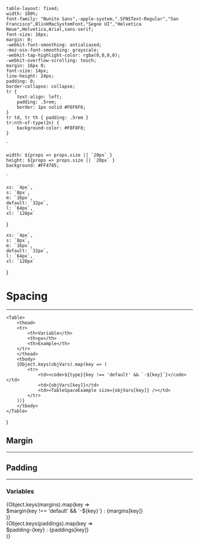 

    table-layout: fixed;
    width: 100%;
    font-family: "Nunito Sans",-apple-system,".SFNSText-Regular","San Francisco",BlinkMacSystemFont,"Segoe UI","Helvetica Neue",Helvetica,Arial,sans-serif;
    font-size: 16px;
    margin: 0;
    -webkit-font-smoothing: antialiased;
    -moz-osx-font-smoothing: grayscale;
    -webkit-tap-highlight-color: rgba(0,0,0,0);
    -webkit-overflow-scrolling: touch;
    margin: 16px 0;
    font-size: 14px;
    line-height: 24px;
    padding: 0;
    border-collapse: collapse;
    tr {
        text-align: left;
        padding: .5rem;
        border: 1px solid #F6F6F6;
    }
    tr td, tr th { padding: .5rem }
    tr:nth-of-type(2n) {
        background-color: #F8F8F8;
    }
`

    width: ${props => props.size || `20px` } 
    height: ${props => props.size || `20px` } 
    background: #FF4785;
`

<Meta title="Spaces" />

    xs: `4px`,
    s: `8px`,
    m: `16px`,
    default: `32px`,
    l: `64px`,
    xl: `128px`
}

    xs: `4px`,
    s: `8px`,
    m: `16px`,
    default: `32px`,
    l: `64px`,
    xl: `128px`
}

# Spacing
---

    <Table>
        <thead>
        <tr>
            <th>Variable</th>
            <th>px</th>
            <th>Example</th>
        </tr>
        </thead>
        <tbody>
        {Object.keys(objVars).map(key => (
            <tr>
                <td><code>${type}{key !== 'default' && `-${key}`}</code></td>
                <td>{objVars[key]}</td>
                <td><TableSpaceExample size={objVars[key]} /></td>
            </tr>
        ))}
        </tbody>
    </Table>
)

## Margin
<SpacingTable type="margin" objVars={margins} />

---
## Padding
<SpacingTable type="padding" objVars={paddings} />

---
### Variables
<CodeRender>
    {Object.keys(margins).map(key => <div>$margin{key !== 'default' && `-${key}`} : {margins[key]}</div>)}
    <br />
    {Object.keys(paddings).map(key => <div>$padding-{key} : {paddings[key]}</div>)}
</CodeRender>